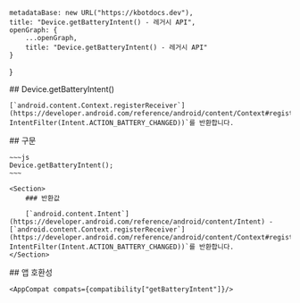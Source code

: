 
    metadataBase: new URL("https://kbotdocs.dev"),
    title: "Device.getBatteryIntent() - 레거시 API",
    openGraph: {
        ...openGraph,
        title: "Device.getBatteryIntent() - 레거시 API"
    }
}

<Section>
    ## Device.getBatteryIntent()

    [`android.content.Context.registerReceiver`](https://developer.android.com/reference/android/content/Context#registerReceiver(android.content.BroadcastReceiver,%20android.content.IntentFilter))`(null, IntentFilter(Intent.ACTION_BATTERY_CHANGED))`를 반환합니다.
</Section>
<Section>
    ## 구문

    ~~~js
    Device.getBatteryIntent();
    ~~~

    <Section>
        ### 반환값

        [`android.content.Intent`](https://developer.android.com/reference/android/content/Intent) - [`android.content.Context.registerReceiver`](https://developer.android.com/reference/android/content/Context#registerReceiver(android.content.BroadcastReceiver,%20android.content.IntentFilter))`(null, IntentFilter(Intent.ACTION_BATTERY_CHANGED))`를 반환합니다.
    </Section>
</Section>
<Section>
    ## 앱 호환성

    <AppCompat compats={compatibility["getBatteryIntent"]}/>
</Section>